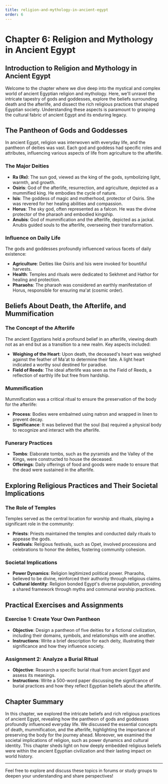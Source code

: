 ```yaml
---
title: religion-and-mythology-in-ancient-egypt
order: 6
---
```


# Chapter 6: Religion and Mythology in Ancient Egypt

## Introduction to Religion and Mythology in Ancient Egypt

Welcome to the chapter where we dive deep into the mystical and complex world of ancient Egyptian religion and mythology. Here, we'll unravel the intricate tapestry of gods and goddesses, explore the beliefs surrounding death and the afterlife, and dissect the rich religious practices that shaped Egyptian society. Understanding these aspects is paramount to grasping the cultural fabric of ancient Egypt and its enduring legacy.

## The Pantheon of Gods and Goddesses

In ancient Egypt, religion was interwoven with everyday life, and the pantheon of deities was vast. Each god and goddess had specific roles and attributes, influencing various aspects of life from agriculture to the afterlife.

### The Major Deities

- **Ra (Re)**: The sun god, viewed as the king of the gods, symbolizing light, warmth, and growth.
- **Osiris**: God of the afterlife, resurrection, and agriculture, depicted as a mummified king. He embodies the cycle of nature.
- **Isis**: The goddess of magic and motherhood, protector of Osiris. She was revered for her healing abilities and compassion.
- **Horus**: The sky god, often represented as a falcon. He was the divine protector of the pharaoh and embodied kingship.
- **Anubis**: God of mummification and the afterlife, depicted as a jackal. Anubis guided souls to the afterlife, overseeing their transformation.

### Influence on Daily Life

The gods and goddesses profoundly influenced various facets of daily existence:
- **Agriculture**: Deities like Osiris and Isis were invoked for bountiful harvests.
- **Health**: Temples and rituals were dedicated to Sekhmet and Hathor for healing and protection.
- **Pharaohs**: The pharaoh was considered an earthly manifestation of Horus, responsible for ensuring ma'at (cosmic order).

## Beliefs About Death, the Afterlife, and Mummification

### The Concept of the Afterlife

The ancient Egyptians held a profound belief in an afterlife, viewing death not as an end but as a transition to a new realm. Key aspects included:
- **Weighing of the Heart**: Upon death, the deceased's heart was weighed against the feather of Ma'at to determine their fate. A light heart indicated a worthy soul destined for paradise.
- **Field of Reeds**: The ideal afterlife was seen as the Field of Reeds, a reflection of earthly life but free from hardship.

### Mummification

Mummification was a critical ritual to ensure the preservation of the body for the afterlife:
- **Process**: Bodies were embalmed using natron and wrapped in linen to prevent decay.
- **Significance**: It was believed that the soul (ba) required a physical body to recognize and interact with the afterlife.

### Funerary Practices

- **Tombs**: Elaborate tombs, such as the pyramids and the Valley of the Kings, were constructed to house the deceased.
- **Offerings**: Daily offerings of food and goods were made to ensure that the dead were sustained in the afterlife.

## Exploring Religious Practices and Their Societal Implications

### The Role of Temples

Temples served as the central location for worship and rituals, playing a significant role in the community:
- **Priests**: Priests maintained the temples and conducted daily rituals to appease the gods.
- **Festivals**: Religious festivals, such as Opet, involved processions and celebrations to honor the deities, fostering community cohesion.

### Societal Implications

- **Power Dynamics**: Religion legitimized political power. Pharaohs, believed to be divine, reinforced their authority through religious claims.
- **Cultural Identity**: Religion bonded Egypt's diverse population, providing a shared framework through myths and communal worship practices.

## Practical Exercises and Assignments

### Exercise 1: Create Your Own Pantheon

- **Objective**: Design a pantheon of five deities for a fictional civilization, including their domains, symbols, and relationships with one another.
- **Instructions**: Write a brief description for each deity, illustrating their significance and how they influence society.

### Assignment 2: Analyze a Burial Ritual

- **Objective**: Research a specific burial ritual from ancient Egypt and assess its meanings.
- **Instructions**: Write a 500-word paper discussing the significance of burial practices and how they reflect Egyptian beliefs about the afterlife.

## Chapter Summary

In this chapter, we explored the intricate beliefs and rich religious practices of ancient Egypt, revealing how the pantheon of gods and goddesses profoundly influenced everyday life. We discussed the essential concepts of death, mummification, and the afterlife, highlighting the importance of preserving the body for the journey ahead. Moreover, we examined the societal implications of religion, such as power dynamics and cultural identity. This chapter sheds light on how deeply embedded religious beliefs were within the ancient Egyptian civilization and their lasting impact on world history.

---

Feel free to explore and discuss these topics in forums or study groups to deepen your understanding and share perspectives!
